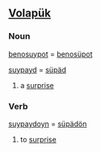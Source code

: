 ==[[Volapük]]==
===Noun===
[[benosuypot]] = [[benosüpot]] 

[[suypayd]] = [[süpäd]] 

# a [[surprise]]

===Verb===
[[suypaydoyn]] = [[süpädön]] 

# to [[surprise]]